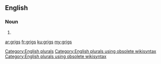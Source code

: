 ==English==

===Noun===
{{head|en}}

# {{plural of|grig}}

[[Category:English plurals]][[Category:English plurals using obsolete wikisyntax]][[Category:English plurals using obsolete wikisyntax]]

[[ar:grigs]]
[[fr:grigs]]
[[ku:grigs]]
[[my:grigs]]